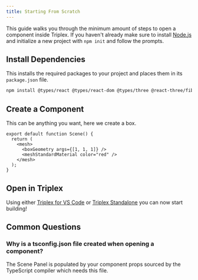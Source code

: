 ```yaml
---
title: Starting From Scratch
---
```


This guide walks you through the minimum amount of steps to open a component inside Triplex. If you haven't already make sure to install [Node.js](https://nodejs.org/en) and initialize a new project with `npm init` and follow the prompts.

## Install Dependencies

This installs the required packages to your project and places them in its `package.json` file.

```bash
npm install @types/react @types/react-dom @types/three @react-three/fiber react react-dom three
```

## Create a Component

This can be anything you want, here we create a box.

```tsx filename="src/scene.tsx"
export default function Scene() {
  return (
    <mesh>
      <boxGeometry args={[1, 1, 1]} />
      <meshStandardMaterial color="red" />
    </mesh>
  );
}
```

## Open in Triplex

Using either [Triplex for VS Code](/docs/get-started/vscode#opening-components) or [Triplex Standalone](/docs/get-started/standalone#opening-components) you can now start building!

## Common Questions

### Why is a tsconfig.json file created when opening a component?

The Scene Panel is populated by your component props sourced by the TypeScript compiler which needs this file.
